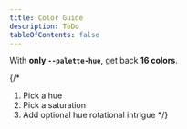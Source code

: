 ```yaml
---
title: Color Guide
description: ToDo
tableOfContents: false
---
```



With **only `--palette-hue`**, get back **16 colors**.

{/* <Card title="What to do?">
1. Pick a hue
1. Pick a saturation
1. Add optional hue rotational intrigue
</Card> */}

<Palettes client:visible />
